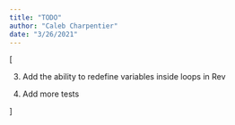 ```yaml
---
title: "TODO"
author: "Caleb Charpentier"
date: "3/26/2021"
---
```


[

3. Add the ability to redefine variables inside loops in Rev

5. Add more tests

]
